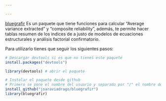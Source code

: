```yaml
---

---
```


[bluegrafir](https://github.com/jsaraviadrago/bluegrafir) 
Es un paquete que tiene funciones para calcular "Average variance extracted" y "composite reliability", además, te permite hacer tablas resumen de los indices de a justo de modelos de ecuaciones estructurales y análisis factorial confirmatorio. 

Para utilizarlo tienes que seguir los siguientes pasos: 

```r
# Descargar devtools si es que no tienes este paquete
install.packages("devtools") 

library(devtools) # abrir el paquete

# Instalar el paquete desde github
# Primero se pone el nombre del usuario y separado por "/" el nombre del paquete
install_github("jsaraviadrago/bluegrafir") 
library(bluegrafir)


```




